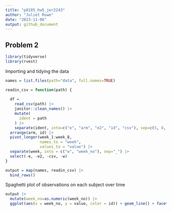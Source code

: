 ```yaml
---
title: "p8105_hw5_jer2243"
author: "Juliet Rowe"
date: "2023-11-06"
output: github_document
---
```


## Problem 2

```r
library(tidyverse)
library(rvest)
```


Importing and tidying the data
```r
names = list.files(path="data", full.names=TRUE)

readin_csv = function(path) {
  
  df = 
    read_csv(path) |>
    janitor::clean_names() |>
    mutate(
      ident = path
    ) |>
    separate(ident, into=c("e", "arm", "e2", "id", "csv"), sep=c(5, 8, 9, 11)) |>
  arrange(arm, id) |>
  pivot_longer(week_1:week_8,
               names_to = "week",
               values_to = "value") |>
  separate(week, into = c("w", "week_no"), sep="_") |>
  select(-e, -e2, -csv, -w)
}

output = map(names, readin_csv) |>
  bind_rows()
```

Spaghetti plot of observations on each subject over time
```r
output |> 
  mutate(week_no=as.numeric(week_no)) |>
  ggplot(aes(x = week_no, y = value, color = id)) + geom_line() + facet_wrap(~arm)

```


